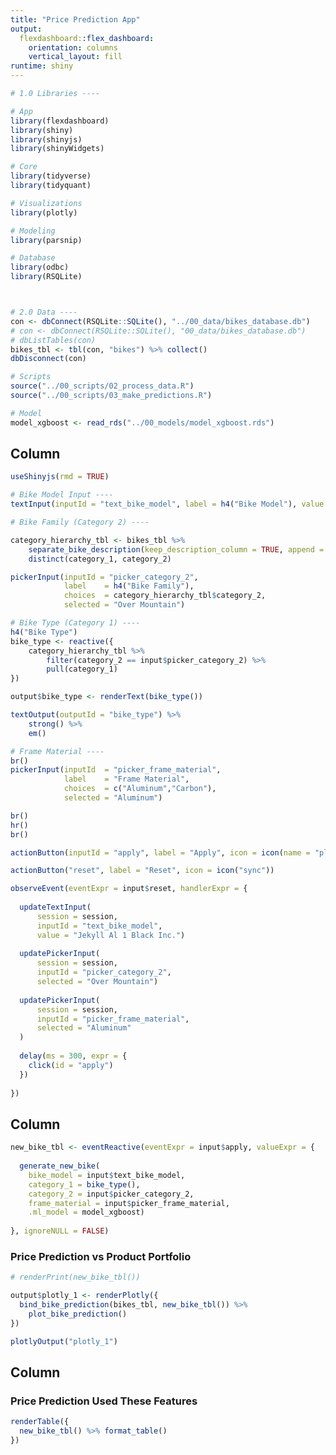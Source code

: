 ```yaml
---
title: "Price Prediction App"
output: 
  flexdashboard::flex_dashboard:
    orientation: columns
    vertical_layout: fill
runtime: shiny
---
```


```r

# 1.0 Libraries ----

# App
library(flexdashboard)
library(shiny)
library(shinyjs)
library(shinyWidgets)

# Core
library(tidyverse)
library(tidyquant)

# Visualizations
library(plotly)

# Modeling
library(parsnip)

# Database
library(odbc)
library(RSQLite)



# 2.0 Data ----
con <- dbConnect(RSQLite::SQLite(), "../00_data/bikes_database.db")
# con <- dbConnect(RSQLite::SQLite(), "00_data/bikes_database.db")
# dbListTables(con)
bikes_tbl <- tbl(con, "bikes") %>% collect()
dbDisconnect(con)

# Scripts
source("../00_scripts/02_process_data.R")
source("../00_scripts/03_make_predictions.R")

# Model
model_xgboost <- read_rds("../00_models/model_xgboost.rds")
```

Column {.sidebar}
-----------------------------------------------------------------------

```r
useShinyjs(rmd = TRUE)

# Bike Model Input ----
textInput(inputId = "text_bike_model", label = h4("Bike Model"), value = "Jekyll Al 1 Black Inc.")

# Bike Family (Category 2) ----

category_hierarchy_tbl <- bikes_tbl %>%
    separate_bike_description(keep_description_column = TRUE, append = FALSE) %>%
    distinct(category_1, category_2)

pickerInput(inputId = "picker_category_2", 
            label    = h4("Bike Family"),
            choices  = category_hierarchy_tbl$category_2,
            selected = "Over Mountain")

# Bike Type (Category 1) ----
h4("Bike Type")
bike_type <- reactive({
    category_hierarchy_tbl %>%
        filter(category_2 == input$picker_category_2) %>%
        pull(category_1)
})

output$bike_type <- renderText(bike_type())

textOutput(outputId = "bike_type") %>%
    strong() %>%
    em()

# Frame Material ----
br()
pickerInput(inputId  = "picker_frame_material",
            label    = "Frame Material",
            choices  = c("Aluminum","Carbon"),
            selected = "Aluminum")

br()
hr()
br()

actionButton(inputId = "apply", label = "Apply", icon = icon(name = "play", lib = "font-awesome"))

actionButton("reset", label = "Reset", icon = icon("sync"))

observeEvent(eventExpr = input$reset, handlerExpr = {
  
  updateTextInput(
      session = session, 
      inputId = "text_bike_model", 
      value = "Jekyll Al 1 Black Inc.")
    
  updatePickerInput(
      session = session, 
      inputId = "picker_category_2", 
      selected = "Over Mountain")
  
  updatePickerInput(
      session = session,
      inputId = "picker_frame_material",
      selected = "Aluminum"
  )
  
  delay(ms = 300, expr = {
    click(id = "apply")
  })
  
})

```


Column {data-width=650}
-----------------------------------------------------------------------

```r
new_bike_tbl <- eventReactive(eventExpr = input$apply, valueExpr = {
  
  generate_new_bike(
    bike_model = input$text_bike_model, 
    category_1 = bike_type(), 
    category_2 = input$picker_category_2, 
    frame_material = input$picker_frame_material, 
    .ml_model = model_xgboost)
  
}, ignoreNULL = FALSE)


```


### Price Prediction vs Product Portfolio

```r
# renderPrint(new_bike_tbl())

output$plotly_1 <- renderPlotly({
  bind_bike_prediction(bikes_tbl, new_bike_tbl()) %>%
    plot_bike_prediction()
})

plotlyOutput("plotly_1")

```

Column {data-width=350}
-----------------------------------------------------------------------

### Price Prediction Used These Features

```r
renderTable({
  new_bike_tbl() %>% format_table()
})


```


